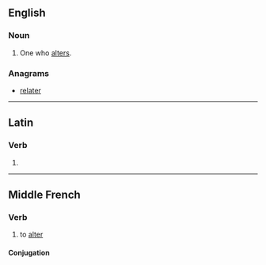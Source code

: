 ==English==

===Noun===
{{en-noun}}

# One who [[alter]]s.

===Anagrams===
* [[relater#English|relater]]

----

==Latin==

===Verb===
{{la-verb-form|alterer}}

# {{conjugation of|altero|alterō|1|s|pres|pass|sub|lang=la}}

----

==Middle French==

===Verb===
{{head|frm|verb}}

# to [[alter]]

====Conjugation====
{{frm-conj-er|alter}}